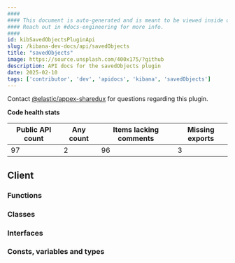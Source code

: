 ```yaml
---
####
#### This document is auto-generated and is meant to be viewed inside our experimental, new docs system.
#### Reach out in #docs-engineering for more info.
####
id: kibSavedObjectsPluginApi
slug: /kibana-dev-docs/api/savedObjects
title: "savedObjects"
image: https://source.unsplash.com/400x175/?github
description: API docs for the savedObjects plugin
date: 2025-02-10
tags: ['contributor', 'dev', 'apidocs', 'kibana', 'savedObjects']
---
```




Contact [@elastic/appex-sharedux](https://github.com/orgs/elastic/teams/appex-sharedux) for questions regarding this plugin.

**Code health stats**

| Public API count  | Any count | Items lacking comments | Missing exports |
|-------------------|-----------|------------------------|-----------------|
| 97 | 2 | 96 | 3 |

## Client

### Functions
<DocDefinitionList data={savedObjectsObj.client.functions}/>

### Classes
<DocDefinitionList data={savedObjectsObj.client.classes}/>

### Interfaces
<DocDefinitionList data={savedObjectsObj.client.interfaces}/>

### Consts, variables and types
<DocDefinitionList data={savedObjectsObj.client.misc}/>

